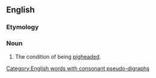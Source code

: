 ==English==

===Etymology===
{{suffix|pigheaded|ness|lang=en}}

===Noun===
{{en-noun|-|es}}

# The condition of being [[pigheaded]].

[[Category:English words with consonant pseudo-digraphs]]